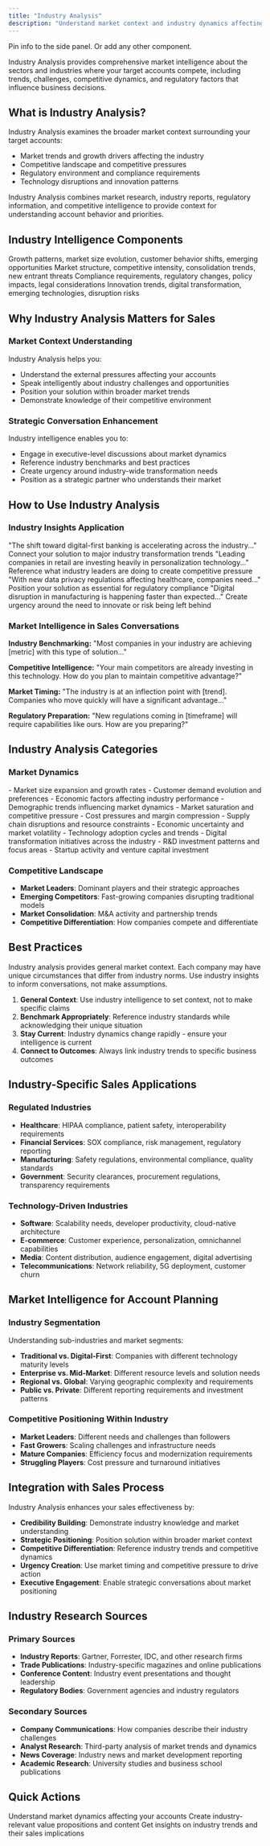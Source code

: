```yaml
---
title: "Industry Analysis"
description: "Understand market context and industry dynamics affecting your accounts"
---
```


<Panel>
  <Info>Pin info to the side panel. Or add any other component.</Info>
</Panel>

Industry Analysis provides comprehensive market intelligence about the sectors and industries where your target accounts compete, including trends, challenges, competitive dynamics, and regulatory factors that influence business decisions.

## What is Industry Analysis?

Industry Analysis examines the broader market context surrounding your target accounts:

- Market trends and growth drivers affecting the industry
- Competitive landscape and competitive pressures
- Regulatory environment and compliance requirements
- Technology disruptions and innovation patterns

<Info>
  Industry Analysis combines market research, industry reports, regulatory information, and competitive intelligence to provide context for understanding account behavior and priorities.
</Info>

## Industry Intelligence Components

<CardGroup cols={2}>
  <Card title="Market Trends" icon="trending-up">
    Growth patterns, market size evolution, customer behavior shifts, emerging opportunities
  </Card>
  <Card title="Competitive Dynamics" icon="chess">
    Market structure, competitive intensity, consolidation trends, new entrant threats
  </Card>
  <Card title="Regulatory Environment" icon="gavel">
    Compliance requirements, regulatory changes, policy impacts, legal considerations
  </Card>
  <Card title="Technology Disruption" icon="microchip">
    Innovation trends, digital transformation, emerging technologies, disruption risks
  </Card>
</CardGroup>

## Why Industry Analysis Matters for Sales

### **Market Context Understanding**

Industry Analysis helps you:

- Understand the external pressures affecting your accounts
- Speak intelligently about industry challenges and opportunities
- Position your solution within broader market trends
- Demonstrate knowledge of their competitive environment

### **Strategic Conversation Enhancement**

Industry intelligence enables you to:

- Engage in executive-level discussions about market dynamics
- Reference industry benchmarks and best practices
- Create urgency around industry-wide transformation needs
- Position as a strategic partner who understands their market

## How to Use Industry Analysis

### **Industry Insights Application**

<Tabs>
  <Tab title="Trend Positioning">
    "The shift toward digital-first banking is accelerating across the industry..."
    Connect your solution to major industry transformation trends
  </Tab>
  <Tab title="Competitive Context">
    "Leading companies in retail are investing heavily in personalization technology..."
    Reference what industry leaders are doing to create competitive pressure
  </Tab>
  <Tab title="Regulatory Alignment">
    "With new data privacy regulations affecting healthcare, companies need..."
    Position your solution as essential for regulatory compliance
  </Tab>
  <Tab title="Innovation Urgency">
    "Digital disruption in manufacturing is happening faster than expected..."
    Create urgency around the need to innovate or risk being left behind
  </Tab>
</Tabs>

### **Market Intelligence in Sales Conversations**

**Industry Benchmarking:**
"Most companies in your industry are achieving [metric] with this type of solution..."

**Competitive Intelligence:**
"Your main competitors are already investing in this technology. How do you plan to maintain competitive advantage?"

**Market Timing:**
"The industry is at an inflection point with [trend]. Companies who move quickly will have a significant advantage..."

**Regulatory Preparation:**
"New regulations coming in [timeframe] will require capabilities like ours. How are you preparing?"

## Industry Analysis Categories

### **Market Dynamics**

<AccordionGroup>
  <Accordion title="Growth Drivers">
    - Market size expansion and growth rates
    - Customer demand evolution and preferences
    - Economic factors affecting industry performance
    - Demographic trends influencing market dynamics
  </Accordion>
  <Accordion title="Challenges & Headwinds">
    - Market saturation and competitive pressure
    - Cost pressures and margin compression
    - Supply chain disruptions and resource constraints
    - Economic uncertainty and market volatility
  </Accordion>
  <Accordion title="Innovation Patterns">
    - Technology adoption cycles and trends
    - Digital transformation initiatives across the industry
    - R&D investment patterns and focus areas
    - Startup activity and venture capital investment
  </Accordion>
</AccordionGroup>

### **Competitive Landscape**

- **Market Leaders**: Dominant players and their strategic approaches
- **Emerging Competitors**: Fast-growing companies disrupting traditional models
- **Market Consolidation**: M&A activity and partnership trends
- **Competitive Differentiation**: How companies compete and differentiate

## Best Practices

<Warning>
  Industry analysis provides general market context. Each company may have unique circumstances that differ from industry norms. Use industry insights to inform conversations, not make assumptions.
</Warning>

1. **General Context**: Use industry intelligence to set context, not to make specific claims
2. **Benchmark Appropriately**: Reference industry standards while acknowledging their unique situation
3. **Stay Current**: Industry dynamics change rapidly - ensure your intelligence is current
4. **Connect to Outcomes**: Always link industry trends to specific business outcomes

## Industry-Specific Sales Applications

### **Regulated Industries**

- **Healthcare**: HIPAA compliance, patient safety, interoperability requirements
- **Financial Services**: SOX compliance, risk management, regulatory reporting
- **Manufacturing**: Safety regulations, environmental compliance, quality standards
- **Government**: Security clearances, procurement regulations, transparency requirements

### **Technology-Driven Industries**

- **Software**: Scalability needs, developer productivity, cloud-native architecture
- **E-commerce**: Customer experience, personalization, omnichannel capabilities
- **Media**: Content distribution, audience engagement, digital advertising
- **Telecommunications**: Network reliability, 5G deployment, customer churn

## Market Intelligence for Account Planning

### **Industry Segmentation**

Understanding sub-industries and market segments:

- **Traditional vs. Digital-First**: Companies with different technology maturity levels
- **Enterprise vs. Mid-Market**: Different resource levels and solution needs
- **Regional vs. Global**: Varying geographic complexity and requirements
- **Public vs. Private**: Different reporting requirements and investment patterns

### **Competitive Positioning Within Industry**

- **Market Leaders**: Different needs and challenges than followers
- **Fast Growers**: Scaling challenges and infrastructure needs
- **Mature Companies**: Efficiency focus and modernization requirements
- **Struggling Players**: Cost pressure and turnaround initiatives

## Integration with Sales Process

Industry Analysis enhances your sales effectiveness by:

- **Credibility Building**: Demonstrate industry knowledge and market understanding
- **Strategic Positioning**: Position solution within broader market context
- **Competitive Differentiation**: Reference industry trends and competitive dynamics
- **Urgency Creation**: Use market timing and competitive pressure to drive action
- **Executive Engagement**: Enable strategic conversations about market positioning

## Industry Research Sources

### **Primary Sources**

- **Industry Reports**: Gartner, Forrester, IDC, and other research firms
- **Trade Publications**: Industry-specific magazines and online publications
- **Conference Content**: Industry event presentations and thought leadership
- **Regulatory Bodies**: Government agencies and industry regulators

### **Secondary Sources**

- **Company Communications**: How companies describe their industry challenges
- **Analyst Research**: Third-party analysis of market trends and dynamics
- **News Coverage**: Industry news and market development reporting
- **Academic Research**: University studies and business school publications

## Quick Actions

<CardGroup cols={3}>
  <Card title="Review Industry Context" icon="industry">
    Understand market dynamics affecting your accounts
  </Card>
  <Card title="Build Market Messaging" icon="megaphone">
    Create industry-relevant value propositions and content
  </Card>
  <Card title="Ask AI Assistant" icon="message" href="/account-intelligence/ai-assistant">
    Get insights on industry trends and their sales implications
  </Card>
</CardGroup>